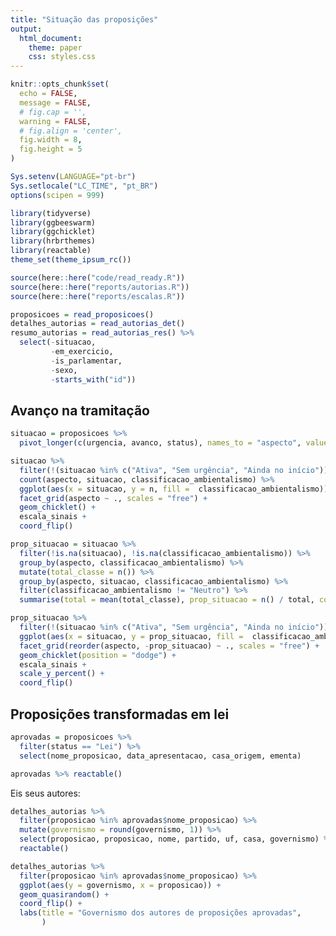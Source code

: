 ```yaml
---
title: "Situação das proposições"
output:
  html_document:
    theme: paper
    css: styles.css
---
```


```r
knitr::opts_chunk$set(
  echo = FALSE,
  message = FALSE,
  # fig.cap = '',
  warning = FALSE,
  # fig.align = 'center',
  fig.width = 8,
  fig.height = 5
)

Sys.setenv(LANGUAGE="pt-br")
Sys.setlocale("LC_TIME", "pt_BR")
options(scipen = 999)
```

```r
library(tidyverse)
library(ggbeeswarm)
library(ggchicklet)
library(hrbrthemes)
library(reactable)
theme_set(theme_ipsum_rc())

source(here::here("code/read_ready.R"))
source(here::here("reports/autorias.R"))
source(here::here("reports/escalas.R"))
```

```r
proposicoes = read_proposicoes()
detalhes_autorias = read_autorias_det()
resumo_autorias = read_autorias_res() %>%  
  select(-situacao,
         -em_exercicio,
         -is_parlamentar,
         -sexo,
         -starts_with("id"))
```

## Avanço na tramitação

```r
situacao = proposicoes %>% 
  pivot_longer(c(urgencia, avanco, status), names_to = "aspecto", values_to = "situacao") 
```


```r
situacao %>% 
  filter(!(situacao %in% c("Ativa", "Sem urgência", "Ainda no início"))) %>% 
  count(aspecto, situacao, classificacao_ambientalismo) %>% 
  ggplot(aes(x = situacao, y = n, fill =  classificacao_ambientalismo)) + 
  facet_grid(aspecto ~ ., scales = "free") + 
  geom_chicklet() + 
  escala_sinais + 
  coord_flip()
```
```r
prop_situacao = situacao %>% 
  filter(!is.na(situacao), !is.na(classificacao_ambientalismo)) %>% 
  group_by(aspecto, classificacao_ambientalismo) %>% 
  mutate(total_classe = n()) %>% 
  group_by(aspecto, situacao, classificacao_ambientalismo) %>% 
  filter(classificacao_ambientalismo != "Neutro") %>% 
  summarise(total = mean(total_classe), prop_situacao = n() / total, count_situacao = n())

prop_situacao %>% 
  filter(!(situacao %in% c("Ativa", "Sem urgência", "Ainda no início"))) %>% 
  ggplot(aes(x = situacao, y = prop_situacao, fill =  classificacao_ambientalismo)) + 
  facet_grid(reorder(aspecto, -prop_situacao) ~ ., scales = "free") + 
  geom_chicklet(position = "dodge") + 
  escala_sinais + 
  scale_y_percent() + 
  coord_flip()
```

## Proposições transformadas em lei

```r
aprovadas = proposicoes %>%
  filter(status == "Lei") %>%
  select(nome_proposicao, data_apresentacao, casa_origem, ementa)

aprovadas %>% reactable()
```

Eis seus autores:

```r
detalhes_autorias %>% 
  filter(proposicao %in% aprovadas$nome_proposicao) %>% 
  mutate(governismo = round(governismo, 1)) %>% 
  select(proposicao, proposicao, nome, partido, uf, casa, governismo) %>% View
  reactable()
```

```r
detalhes_autorias %>%
  filter(proposicao %in% aprovadas$nome_proposicao) %>%
  ggplot(aes(y = governismo, x = proposicao)) +
  geom_quasirandom() + 
  coord_flip() + 
  labs(title = "Governismo dos autores de proposições aprovadas", 
       )
```

